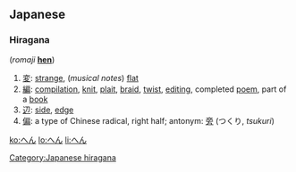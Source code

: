 ==Japanese==
{{ja-attention|Hiragana header should be replaced with POS header|key=p}}
{{ja-kanatab|[[へ]][[ん]]}}
===Hiragana===
{{Jpan|へん}} (''romaji'' '''[[hen]]''')

# [[変]]: [[strange]], (''musical notes'') [[flat]]
# [[編]]: [[compilation]], [[knit]], [[plait]], [[braid]], [[twist]], [[editing]], completed [[poem]], part of a [[book]]
# [[辺]]: [[side]], [[edge]]
# [[偏]]: a type of Chinese radical, right half; antonym: [[旁]] (つくり, ''tsukuri'')

[[Category:Japanese hiragana]]

[[ko:へん]]
[[lo:へん]]
[[li:へん]]